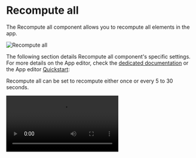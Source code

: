 
# Recompute all

The Recompute all component allows you to recompute all elements in the app.

![Recompute all](../../assets/apps/4_app_component_library/recompute_all.png "Recompute all")

The following section details Recompute all component's specific settings. For more details on the App editor, check the [dedicated documentation](../0_app_editor/index.mdx) or the App editor [Quickstart](../../getting_started/7_apps_quickstart/index.mdx):

<div className="grid grid-cols-2 gap-6 mb-4">
	<DocCard
		color="orange"
		title="App editor Documentation"
		description="The app editor is a low-code builder to create custom User Interfaces with a mix of drag-and-drop and code."
		href="/docs/apps/app_editor"
	/>
	<DocCard
		color="orange"
		title="Apps quickstart"
		description="Learn how to build your first app in a matter of minutes."
		href="/docs/getting_started/apps_quickstart"
	/>
</div>

Recompute all can be set to recompute either once or every 5 to 30 seconds.

<video
	className="border-2 rounded-lg object-cover w-full h-full dark:border-gray-800"
	controls
	src="/videos/recompute_all.mp4"
/>
